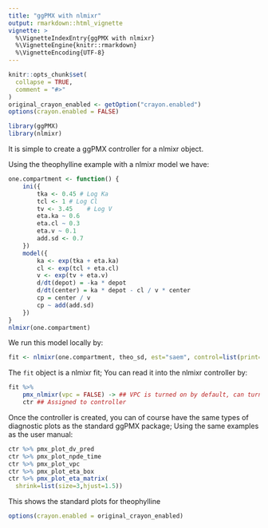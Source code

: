 ```yaml
---
title: "ggPMX with nlmixr"
output: rmarkdown::html_vignette
vignette: >
  %\VignetteIndexEntry{ggPMX with nlmixr}
  %\VignetteEngine{knitr::rmarkdown}
  %\VignetteEncoding{UTF-8}
---
```


```r
knitr::opts_chunk$set(
  collapse = TRUE,
  comment = "#>"
)
original_crayon_enabled <- getOption("crayon.enabled")
options(crayon.enabled = FALSE)
```

```r
library(ggPMX)
library(nlmixr)
```

It is simple to create a ggPMX controller for a nlmixr object.

Using the theophylline example with a nlmixr model we have:

```r
one.compartment <- function() {
    ini({
        tka <- 0.45 # Log Ka
        tcl <- 1 # Log Cl
        tv <- 3.45    # Log V
        eta.ka ~ 0.6
        eta.cl ~ 0.3
        eta.v ~ 0.1
        add.sd <- 0.7
    })
    model({
        ka <- exp(tka + eta.ka)
        cl <- exp(tcl + eta.cl)
        v <- exp(tv + eta.v)
        d/dt(depot) = -ka * depot
        d/dt(center) = ka * depot - cl / v * center
        cp = center / v
        cp ~ add(add.sd)
    })
}
nlmixr(one.compartment)
```

We run this model locally by:

```r
fit <- nlmixr(one.compartment, theo_sd, est="saem", control=list(print=0))
```


The `fit` object is a nlmixr fit; You can read it into the nlmixr
controller by:

```r
fit %>%
    pmx_nlmixr(vpc = FALSE) -> ## VPC is turned on by default, can turn off.
    ctr ## Assigned to controller 
```

Once the controller is created, you can of course have the same types
of diagnostic plots as the standard ggPMX package; Using the same
examples as the user manual:

```r
ctr %>% pmx_plot_dv_pred
ctr %>% pmx_plot_npde_time
ctr %>% pmx_plot_vpc
ctr %>% pmx_plot_eta_box
ctr %>% pmx_plot_eta_matrix(
  shrink=list(size=3,hjust=1.5))
```

This shows the standard plots for theophylline

```r
options(crayon.enabled = original_crayon_enabled)
```
